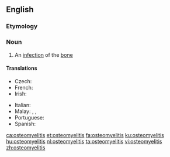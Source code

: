 ==English==
{{wikipedia}}
===Etymology===
{{prefix|osteo|myelitis|lang=en}}

===Noun===
{{en-noun|-|osteomyelitides}}

# {{context|pathology|lang=en}} An [[infection]] of the [[bone]]

====Translations====
{{trans-top|pathology: an infection of the bone}}
* Czech: {{t|cs|osteomyelitida|f}}
* French: {{t+|fr|ostéomyélite|f}}
* Irish: {{t|ga|oistéimiailíteas|m}}
{{trans-mid}}
* Italian: {{t|it|osteomielite|f}}
* Malay: {{t|ms|radang sumsum tulang}}, {{t|ms|mielitis tulang}}, {{t|ms|osteomielitis}}
* Portuguese: {{t|pt|osteomielite|f}}
* Spanish: {{t|es|osteomielitis|f}}
{{trans-bottom}}

[[ca:osteomyelitis]]
[[et:osteomyelitis]]
[[fa:osteomyelitis]]
[[ku:osteomyelitis]]
[[hu:osteomyelitis]]
[[nl:osteomyelitis]]
[[ta:osteomyelitis]]
[[vi:osteomyelitis]]
[[zh:osteomyelitis]]